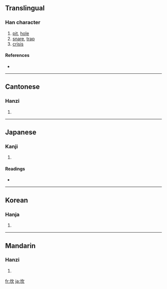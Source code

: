 ==Translingual==

===Han character===
{{Han char|rn=32|rad=土|as=04|sn=7|four=4718<sub>2</sub>|canj=土弓人 (GNO)}}

# [[pit]], [[hole]]
# [[snare]], [[trap]]
# [[crisis]]

====References====
* {{Han ref|kx=0225.120|dkj=04928|dj=0460.040|hdz=10425.040|uh=574E|ud=22350|bh=A7A2|bd=42914}}

----

==Cantonese==

===Hanzi===
{{yue-hanzi|jyut=|y=ham2}}

# {{defn|Cantonese}}

----

==Japanese==

===Kanji===
{{ja-kanji|grade=|rs=土04}}

# {{defn|Japanese}}

====Readings====
* {{ja-readings|on=[[かん]] (kan)|kun=[[あな]] (ana)}}

----

==Korean==

===Hanja===
{{ko-hanja|hangeul=감|rv=gam|mr=kam}}

# {{defn|Korean}}

----

==Mandarin==

===Hanzi===
{{cmn-hanzi|pin=[[kǎn]] ([[kan3]])|wg=k'an<sup>3</sup>}}

# {{defn|Mandarin}}

[[fr:坎]]
[[ja:坎]]